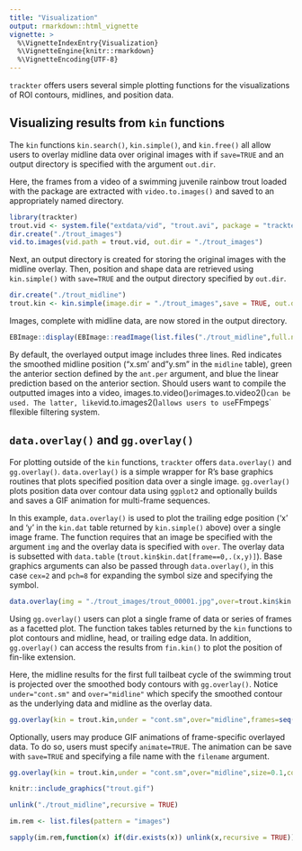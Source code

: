 ```yaml
---
title: "Visualization"
output: rmarkdown::html_vignette
vignette: >
  %\VignetteIndexEntry{Visualization}
  %\VignetteEngine{knitr::rmarkdown}
  %\VignetteEncoding{UTF-8}
---
```


`trackter` offers users several simple plotting functions for the visualizations of ROI contours, midlines, and position data. 

## Visualizing results from `kin` functions

The `kin` functions `kin.search()`, `kin.simple()`, and `kin.free()` all allow users to overlay midline data over original images with if `save=TRUE` and an output directory is specified with the argument `out.dir`. 

Here, the frames from a video of a swimming juvenile rainbow trout loaded with the package are extracted with `video.to.images()` and saved to an appropriately named directory.

```r
library(trackter)
trout.vid <- system.file("extdata/vid", "trout.avi", package = "trackter")
dir.create("./trout_images")
vid.to.images(vid.path = trout.vid, out.dir = "./trout_images")
```

Next, an output directory is created for storing the original images with the midline overlay.  Then, position and shape data are retrieved using  `kin.simple()` with `save=TRUE` and the output directory specified by `out.dir`. 

```r
dir.create("./trout_midline")
trout.kin <- kin.simple(image.dir = "./trout_images",save = TRUE, out.dir = "./trout_midline")
```

Images, complete with midline data, are now stored in the output directory.

```r
EBImage::display(EBImage::readImage(list.files("./trout_midline",full.names = TRUE)[1]),method = "raster")
```

By default, the overlayed output image includes three lines. Red indicates the smoothed midline position ("x.sm' and "y.sm" in the `midline` table), green the anterior section defined by the `ant.per` argument, and blue the linear prediction based on the anterior section.
Should users want to compile the outputted images into a video, `
`images.to.video()` or `images.to.video2()` can be used. The latter, like `vid.to.images2()` allows users to use `FFmpegs` fllexible filtering system. 

## `data.overlay()` and `gg.overlay()`

For plotting outside of the `kin` functions, `trackter` offers `data.overlay()` and `gg.overlay()`. `data.overlay()` is a simple wrapper for R's base graphics routines that plots specified position data over a single image. `gg.overlay()` plots position data over contour data using `ggplot2` and optionally builds and saves a GIF animation for multi-frame sequences. 

In this example, `data.overlay()` is used to plot the trailing edge position ('x' and 'y' in the `kin.dat` table returned by `kin.simple()` above) over a single image frame. The function requires that an image be specified with the argument `img` and the overlay data is specified with `over`. The overlay data is subsetted with  `data.table` (`trout.kin$kin.dat[frame==0,.(x,y)]`). Base graphics arguments can also be passed through `data.overlay()`, in this case `cex=2` and `pch=8` for expanding the symbol size and specifying the symbol.

```r
data.overlay(img = "./trout_images/trout_00001.jpg",over=trout.kin$kin.dat[frame==0,.(x,y)],col="red",cex=2,pch=8)
```

Using `gg.overlay()` users can plot a single frame of data or series of frames as a facetted plot. The function takes tables returned by the `kin` functions to plot contours and midline, head, or trailing edge data. In addition, `gg.overlay()` can access the results from `fin.kin()` to plot the position of fin-like extension. 

Here, the midline results for the first full tailbeat cycle of the swimming trout is projected over the smoothed body contours with `gg.overlay()`. Notice `under="cont.sm"` and `over="midline"` which specify the smoothed contour as the underlying data and midline as the overlay data. 

```r
gg.overlay(kin = trout.kin,under = "cont.sm",over="midline",frames=seq(0,55,5),size=0.1,col="red",zoom=TRUE)
```

Optionally, users may produce GIF animations of frame-specific overlayed data. To do so, users must specify `animate=TRUE`. The animation can be save with `save=TRUE` and specifying a file name with the `filename` argument.

```r
gg.overlay(kin = trout.kin,under = "cont.sm",over="midline",size=0.1,col="red",animate = TRUE,save = TRUE,filename = "trout.gif")
```

```r
knitr::include_graphics("trout.gif")
```


```r

unlink("./trout_midline",recursive = TRUE)

im.rem <- list.files(pattern = "images")

sapply(im.rem,function(x) if(dir.exists(x)) unlink(x,recursive = TRUE))

```